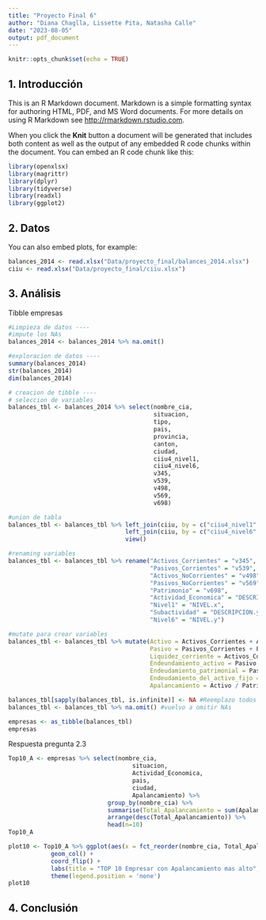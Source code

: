 ```yaml
---
title: "Proyecto Final 6"
author: "Diana Chaglla, Lissette Pita, Natasha Calle"
date: "2023-08-05"
output: pdf_document
---
```


```r
knitr::opts_chunk$set(echo = TRUE)
```

## 1. Introducción

This is an R Markdown document. Markdown is a simple formatting syntax for authoring HTML, PDF, and MS Word documents. For more details on using R Markdown see <http://rmarkdown.rstudio.com>.

When you click the **Knit** button a document will be generated that includes both content as well as the output of any embedded R code chunks within the document. You can embed an R code chunk like this:

```r
library(openxlsx)
library(magrittr)
library(dplyr)
library(tidyverse)
library(readxl)
library(ggplot2)
```

## 2. Datos

You can also embed plots, for example:

```r
balances_2014 <- read.xlsx("Data/proyecto_final/balances_2014.xlsx")
ciiu <- read.xlsx("Data/proyecto_final/ciiu.xlsx")
```

## 3. Análisis
Tibble empresas
```r
#Limpieza de datos ----
#impute los NAs
balances_2014 <- balances_2014 %>% na.omit()

#exploracion de datos ----
summary(balances_2014)
str(balances_2014)
dim(balances_2014)

# creacion de tibble ----
# seleccion de variables
balances_tbl <- balances_2014 %>% select(nombre_cia, 
                                         situacion,
                                         tipo,
                                         pais,
                                         provincia,
                                         canton,
                                         ciudad,
                                         ciiu4_nivel1,
                                         ciiu4_nivel6, 
                                         v345,
                                         v539,
                                         v498,
                                         v569,
                                         v698) 

#union de tabla
balances_tbl <- balances_tbl %>% left_join(ciiu, by = c("ciiu4_nivel1" = "CODIGO")) %>%
                                 left_join(ciiu, by = c("ciiu4_nivel6" = "CODIGO")) %>%
                                 view()

#renaming variables
balances_tbl <- balances_tbl %>% rename("Activos_Corrientes" = "v345",
                                        "Pasivos_Corrientes" = "v539",
                                        "Activos_NoCorrientes" = "v498",
                                        "Pasivos_NoCorrientes" = "v569",
                                        "Patrimonio" = "v698",
                                        "Actividad_Economica" = "DESCRIPCION.x",
                                        "Nivel1" = "NIVEL.x",
                                        "Subactividad" = "DESCRIPCION.y",
                                        "Nivel6" = "NIVEL.y")

#mutate para crear variables 
balances_tbl <- balances_tbl %>% mutate(Activo = Activos_Corrientes + Activos_NoCorrientes,
                                        Pasivo = Pasivos_Corrientes + Pasivos_NoCorrientes,
                                        Liquidez_corriente = Activos_Corrientes/Pasivos_Corrientes,
                                        Endeundamiento_activo = Pasivo / Activo,
                                        Endeudamiento_patrimonial = Pasivo / Patrimonio,
                                        Endeudamiento_del_activo_fijo = Patrimonio / Activos_NoCorrientes,
                                        Apalancamiento = Activo / Patrimonio) 

balances_tbl[sapply(balances_tbl, is.infinite)] <- NA #Reemplazo todos los inf que me dan por la division por 0
balances_tbl <- balances_tbl %>% na.omit() #vuelvo a omitir NAs
```

```r
empresas <- as_tibble(balances_tbl)
empresas
```

Respuesta pregunta 2.3
```r
Top10_A <- empresas %>% select(nombre_cia, 
                                   situacion,
                                   Actividad_Economica, 
                                   pais,
                                   ciudad,
                                   Apalancamiento) %>%
                            group_by(nombre_cia) %>%
                            summarise(Total_Apalancamiento = sum(Apalancamiento)) %>%
                            arrange(desc(Total_Apalancamiento)) %>%
                            head(n=10)
Top10_A
```

```r
plot10 <- Top10_A %>% ggplot(aes(x = fct_reorder(nombre_cia, Total_Apalancamiento), y = Total_Apalancamiento, fill = nombre_cia)) +
            geom_col() +
            coord_flip() +
            labs(title = "TOP 10 Empresar con Apalancamiento mas alto", x = "Compania", y = "Apalancamiento") +
            theme(legend.position = 'none')
plot10
```
## 4. Conclusión
